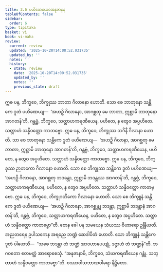 ```yaml
---
title: 3.6 ပဟိတေယေဝအနုဇာနန
tableOfContents: false
sidebar:
  order: 6
type: tipitaka
basket: vi
book: vi-maha
review:
  current: review
  updated: '2025-10-20T14:00:52.031735'
  updated_by: ''
  notes: ''
  history:
  - state: review
    date: '2025-10-20T14:00:52.031735'
    updated_by: ''
    notes: ''
    previous_state: draft
---
```



<DynamicBreadcrumb />


<ReviewStatus review={frontmatter.review} showDetails={true} />

<HypothesisAnnotation frontmatter={frontmatter} />

<Division number="199" book="vi-maha" e="ch" v="3" p="206">

<Paragraph number="870" book="vi-maha">
ဣဓ ပန, ဘိက္ခဝေ, ဘိက္ခုဿ ဘာတာ ဂိလာနော ဟောတိ. သော စေ ဘာတုနော သန္တိကေ ဒူတံ ပဟိဏေယျ—  ‘အဟဉှိ ဂိလာနော, အာဂစ္ဆတု မေ ဘာတာ, ဣစ္ဆာမိ ဘာတုနော အာဂတန်’တိ, ဂန္တဗ္ဗံ, ဘိက္ခဝေ, သတ္တာဟကရဏီယေန, ပဟိတေ, န တွေဝ အပ္ပဟိတေ. သတ္တာဟံ သန္နိဝတ္တော ကာတဗ္ဗော.
</Paragraph>

<Paragraph number="871" book="vi-maha">
ဣဓ ပန, ဘိက္ခဝေ, ဘိက္ခုဿ ဘဂိနီ ဂိလာနာ ဟောတိ. သာ စေ ဘာတုနော သန္တိကေ ဒူတံ ပဟိဏေယျ—  ‘အဟဉှိ ဂိလာနာ, အာဂစ္ဆတု မေ ဘာတာ, ဣစ္ဆာမိ ဘာတုနော အာဂတန်’တိ, ဂန္တဗ္ဗံ, ဘိက္ခဝေ, သတ္တာဟကရဏီယေန, ပဟိတေ, န တွေဝ အပ္ပဟိတေ. သတ္တာဟံ သန္နိဝတ္တော ကာတဗ္ဗော.
</Paragraph>

<Paragraph number="872" book="vi-maha">
ဣဓ ပန, ဘိက္ခဝေ, ဘိက္ခုဿ ဉာတကော ဂိလာနော ဟောတိ. သော စေ ဘိက္ခုဿ သန္တိကေ ဒူတံ ပဟိဏေယျ—  ‘အဟဉှိ ဂိလာနော, အာဂစ္ဆတု ဘဒန္တော, ဣစ္ဆာမိ ဘဒန္တဿ အာဂတန်’တိ, ဂန္တဗ္ဗံ, ဘိက္ခဝေ, သတ္တာဟကရဏီယေန, ပဟိတေ, န တွေဝ အပ္ပဟိတေ. သတ္တာဟံ သန္နိဝတ္တော ကာတဗ္ဗော.
</Paragraph>

<Paragraph number="873" book="vi-maha">
ဣဓ ပန, ဘိက္ခဝေ, ဘိက္ခုဂတိကော ဂိလာနော ဟောတိ. သော စေ ဘိက္ခူနံ သန္တိကေ ဒူတံ ပဟိဏေယျ—  ‘အဟဉှိ ဂိလာနော, အာဂစ္ဆန္တု ဘဒန္တာ, ဣစ္ဆာမိ ဘဒန္တာနံ အာဂတန်’တိ, ဂန္တဗ္ဗံ, ဘိက္ခဝေ, သတ္တာဟကရဏီယေန, ပဟိတေ, န တွေဝ အပ္ပဟိတေ. သတ္တာဟံ သန္နိဝတ္တော ကာတဗ္ဗော”တိ.
</Paragraph>

<Paragraph number="874" book="vi-maha">
တေန ခေါ ပန သမယေန သံဃဿ ဝိဟာရော ဥန္ဒြိယတိ. အညတရေန ဥပါသကေန အရညေ ဘဏ္ဍံ ဆေဒါပိတံ ဟောတိ. သော ဘိက္ခူနံ သန္တိကေ ဒူတံ ပါဟေသိ—  “သစေ ဘဒန္တာ တံ ဘဏ္ဍံ အာဝဟာပေယျုံ, ဒဇ္ဇာဟံ တံ ဘဏ္ဍန်”တိ. ဘဂဝတော ဧတမတ္ထံ အာရောစေသုံ. “အနုဇာနာမိ, ဘိက္ခဝေ, သံဃကရဏီယေန ဂန္တုံ. သတ္တာဟံ သန္နိဝတ္တော ကာတဗ္ဗော”တိ.

</Paragraph>
</Division>

<Paragraph number="875" type="center" book="vi-maha">
ဝဿာဝါသဘာဏဝါရော နိဋ္ဌိတော.
</Paragraph>